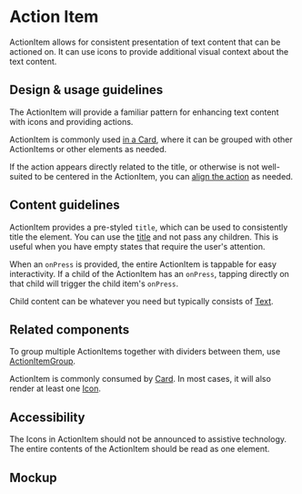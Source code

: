 
<Meta title="Components/Layouts and Structure/ActionItem" />

# Action Item

ActionItem allows for consistent presentation of text content that can be
actioned on. It can use icons to provide additional visual context about the
text content.

## Design & usage guidelines

The ActionItem will provide a familiar pattern for enhancing text content with
icons and providing actions.

ActionItem is commonly used
[in a Card](../?path=/story/components-layouts-and-structure-actionitem-mobile--in-a-card),
where it can be grouped with other ActionItems or other elements as needed.

If the action appears directly related to the title, or otherwise is not
well-suited to be centered in the ActionItem, you can
[align the action](../?path=/story/components-layouts-and-structure-actionitem-mobile--action-alignment)
as needed.

## Content guidelines

ActionItem provides a pre-styled `title`, which can be used to consistently
title the element. You can use the
[title](../?path=/story/components-layouts-and-structure-actionitem-mobile--title-only)
and not pass any children. This is useful when you have empty states that
require the user's attention.

When an `onPress` is provided, the entire ActionItem is tappable for easy
interactivity. If a child of the ActionItem has an `onPress`, tapping directly
on that child will trigger the child item's `onPress`.

Child content can be whatever you need but typically consists of
[Text](../?path=/docs/components-text-and-typography-text-docs--page).

## Related components

To group multiple ActionItems together with dividers between them, use
[ActionItemGroup](../?path=/docs/components-layouts-and-structure-actionitemgroup-docs--page).

ActionItem is commonly consumed by
[Card](../?path=/docs/components-layouts-and-structure-card-docs--page). In most
cases, it will also render at least one
[Icon](../?path=/docs/components-images-and-icons-icon-docs--page).

## Accessibility

The Icons in ActionItem should not be announced to assistive technology. The
entire contents of the ActionItem should be read as one element.

## Mockup

<Figma
  collapsable
  url="https://www.figma.com/file/avvgu5SkbBvS8lGVePBsqO/%F0%9F%92%99-Product%2FMobile?node-id=41947%3A224683"
/>
